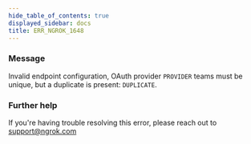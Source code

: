```yaml
---
hide_table_of_contents: true
displayed_sidebar: docs
title: ERR_NGROK_1648
---
```




### Message

Invalid endpoint configuration, OAuth provider `PROVIDER` teams must be unique, but a duplicate is present: `DUPLICATE`.

<ErrorDetails error="err_ngrok_1648" />

### Further help

If you're having trouble resolving this error, please reach out to [support@ngrok.com](mailto:support@ngrok.com?subject=Help%20with%20ERR_NGROK_1648)
